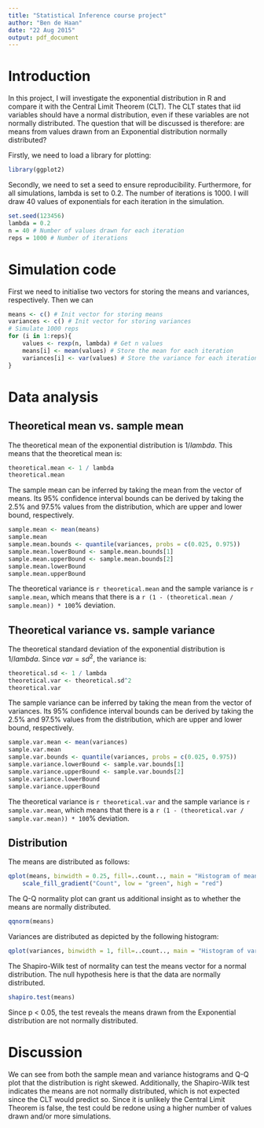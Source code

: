 ```yaml
---
title: "Statistical Inference course project"
author: "Ben de Haan"
date: "22 Aug 2015"
output: pdf_document
---
```


# Introduction
In this project, I will investigate the exponential distribution in R and compare it with the Central Limit Theorem (CLT). The CLT states that iid variables should have a normal distribution, even if these variables are not normally distributed. The question that will be discussed is therefore: are means from values drawn from an Exponential distribution normally distributed?

Firstly, we need to load a library for plotting:

```r
library(ggplot2)
```

Secondly, we need to set a seed to ensure reproducibility. Furthermore, for all simulations, lambda is set to 0.2. The number of iterations is 1000. I will draw 40 values of exponentials for each iteration in the simulation.

```r
set.seed(123456)
lambda = 0.2
n = 40 # Number of values drawn for each iteration
reps = 1000 # Number of iterations
```

# Simulation code

First we need to initialise two vectors for storing the means and variances, respectively. Then we can 

```r
means <- c() # Init vector for storing means
variances <- c() # Init vector for storing variances
# Simulate 1000 reps
for (i in 1:reps){
    values <- rexp(n, lambda) # Get n values
    means[i] <- mean(values) # Store the mean for each iteration
    variances[i] <- var(values) # Store the variance for each iteration
}
```

# Data analysis

## Theoretical mean vs. sample mean
The theoretical mean of the exponential distribution is $1 / lambda$. This means that the theoretical mean is:

```r
theoretical.mean <- 1 / lambda
theoretical.mean
```

The sample mean can be inferred by taking the mean from the vector of means. Its 95% confidence interval bounds can be derived by taking the 2.5% and 97.5% values from the distribution, which are upper and lower bound, respectively.

```r
sample.mean <- mean(means)
sample.mean
sample.mean.bounds <- quantile(variances, probs = c(0.025, 0.975))
sample.mean.lowerBound <- sample.mean.bounds[1]
sample.mean.upperBound <- sample.mean.bounds[2]
sample.mean.lowerBound
sample.mean.upperBound
```

The theoretical variance is `r theoretical.mean` and the sample variance is `r sample.mean`, which means  that there is a `r (1 - (theoretical.mean / sample.mean)) * 100`% deviation.

## Theoretical variance vs. sample variance
The theoretical standard deviation of the exponential distribution is $1 / lambda$. Since $var = sd^2$, the variance is:

```r
theoretical.sd <- 1 / lambda
theoretical.var <- theoretical.sd^2
theoretical.var
```

The sample variance can be inferred by taking the mean from the vector of variances. Its 95% confidence interval bounds can be derived by taking the 2.5% and 97.5% values from the distribution, which are upper and lower bound, respectively.

```r
sample.var.mean <- mean(variances)
sample.var.mean
sample.var.bounds <- quantile(variances, probs = c(0.025, 0.975))
sample.variance.lowerBound <- sample.var.bounds[1]
sample.variance.upperBound <- sample.var.bounds[2]
sample.variance.lowerBound
sample.variance.upperBound
```

The theoretical variance is `r theoretical.var` and the sample variance is `r sample.var.mean`, which means  that there is a `r (1 - (theoretical.var / sample.var.mean)) * 100`% deviation.

## Distribution

The means are distributed as follows:

```r
qplot(means, binwidth = 0.25, fill=..count.., main = "Histogram of means") +
    scale_fill_gradient("Count", low = "green", high = "red")
```

The Q-Q normality plot can grant us additional insight as to whether the means are normally distributed.

```r
qqnorm(means)
```

Variances are distributed as depicted by the following histogram:

```r
qplot(variances, binwidth = 1, fill=..count.., main = "Histogram of variances") + scale_fill_gradient("Count", low = "green", high = "red")
```

The Shapiro-Wilk test of normality can test the means vector for a normal distribution. The null hypothesis here is that the data are normally distributed.


```r
shapiro.test(means)
```

Since p < 0.05, the test reveals the means drawn from the Exponential distribution are not normally distributed.

# Discussion

We can see from both the sample mean and variance histograms and Q-Q plot that the distribution is right skewed. Additionally, the Shapiro-Wilk test indicates the means are not normally distributed, which is not expected since the CLT would predict so. Since it is unlikely the Central Limit Theorem is false, the test could be redone using a higher number of values drawn and/or more simulations.

